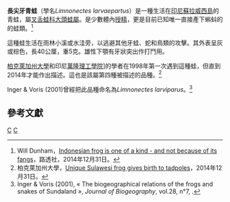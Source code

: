 {{Speciesbox
| taxon = Limnonectes larvaepartus
| image = Limnonectes_larvaepartus_holotype.jpg
| image_caption = 長尖牙青蛙
| binomial_authority = Iskandar, Evans & McGuire, 2014<ref name=Iskandar>Iskandar D.T., Evans B.J., McGuire J.A. (2014), [http://www.plosone.org/article/info%3Adoi%2F10.1371%2Fjournal.pone.0115884 « A Novel Reproductive Mode in Frogs: A New Species of Fanged Frog with Internal Fertilization and Birth of Tadpoles », ''[[PLoS_ONE|PLoS ONE]]'', 9(12): e115884, {{cite journal|title=A Novel Reproductive Mode in Frogs: A New Species of Fanged Frog with Internal Fertilization and Birth of Tadpoles|doi=10.1371/journal.pone.0115884|url=http://journals.plos.org/plosone/article?id=10.1371/journal.pone.0115884|date=2014-12-31|journal=PLOS ONE|volume=9|issue=12|pages=e115884|issn=1932-6203|language=en|accessdate=2018-04-02|author=Djoko T. Iskandar, Ben J. Evans, Jimmy A. McGuire}}.</ref>
| range_map =
}}
'''長尖牙青蛙'''（學名''Limnonectes larvaepartus''）是一種生活在[[印尼|印尼]][[蘇拉威西島|蘇拉威西島]]的青蛙，屬[[叉舌蛙科|叉舌蛙科]][[大頭蛙屬|大頭蛙屬]]。是少數體內[[授精|授精]]，更是目前已知唯一直接產下蝌蚪的的蛙類。<ref name=Dunham>Will Dunham，[http://www.reuters.com/article/2014/12/31/us-science-frog-idUSKBN0K918K20141231 Indonesian frog is one of a kind - and not because of its fangs]，路透社，2014年12月31日。</ref>

這種蛙生活在雨林小溪或水洼旁，以逃避其他牙蛙、蛇和鳥類的攻擊。其外表呈灰或棕色，長40公厘，重5克。雄性下顎有牙狀突出作打鬥用。

[[柏克萊加州大學|柏克萊加州大學]]和印尼[[萬隆理工學院|萬隆理工學院]]]的學者在1998年第一次遇到這種蛙，但直到2014年才能作出描述。這也是該屬第四種被描述的品種。<ref>柏克萊加州大學，[http://newscenter.berkeley.edu/2014/12/31/unique-sulawesi-frog-gives-birth-to-tadpoles/ Unique Sulawesi frog gives birth to tadpoles]，2014年12月31日。</ref>

Inger & Voris (2001)曾經把此品種命名為''Limnonectes larviparus''。<ref>Inger & Voris (2001), « The biogeographical relations of the frogs and snakes of Sundaland », ''Journal of Biogeography'', vol.28, n°7, {{p.|863-891}}.</ref>

==參考文獻==
{{reflist}}
{{Taxonbar}}
[[Category:印尼動物|C]]
[[Category:大頭蛙屬|C]]